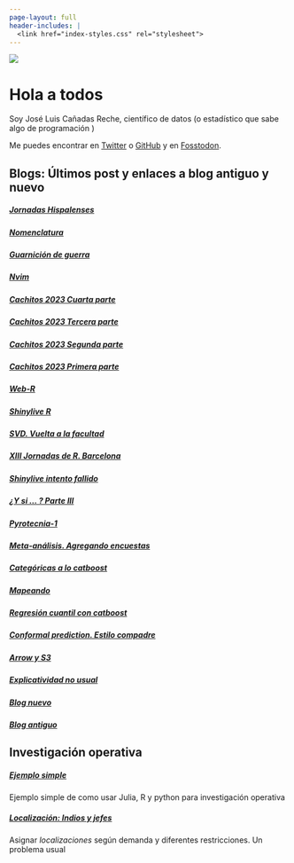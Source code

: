 ```yaml
---
page-layout: full
header-includes: |
  <link href="index-styles.css" rel="stylesheet">
---
```


::: {.grid}

::: {.g-col-12 .g-col-md-6 id='bio-pic'}
![](profile2.jpg)
:::

::: {.g-col-12 .g-col-md-6 id='about-me-text'}
# Hola a todos

Soy José Luis Cañadas Reche, científico de datos (o estadístico que sabe algo de programación )


Me puedes encontrar en 
[Twitter](https://twitter.com/joscani) o
[GitHub](https://github.com/joscani) y en 
[Fosstodon](https://fosstodon.org/@joscani). 

:::


::: {.g-col-12 .g-col-md-5 .g-start-md-2}
# Blogs: Últimos post y enlaces a blog antiguo y nuevo 

##### [__Jornadas Hispalenses__](2024/03/jornadas2024.html)
##### [__Nomenclatura__](2024/02/nomenclatura.html)
##### [__Guarnición de guerra__](2024/02/guarnicion_de_guerra.html)
##### [__Nvim__](2024/01/nvim_quarto.html)
##### [__Cachitos 2023 Cuarta parte__](2024/01/cachitos_2023_cuarta_parte.html)
##### [__Cachitos 2023 Tercera parte__](2024/01/cachitos_2023_tercera_parte.html)
##### [__Cachitos 2023 Segunda parte__](2024/01/cachitos_2023_segunda_parte.html)
##### [__Cachitos 2023 Primera parte__](2024/01/cachitos_2023_primera_parte.html)
##### [__Web-R__](2023/webr.html)
##### [__Shinylive R__](2023/shinylive-R.html)
##### [__SVD. Vuelta a la facultad__](2023/Vuelta_a_la_facultad_svd.html)
##### [__XIII Jornadas de R. Barcelona__](2023//Jornadas_R_barcelona.html)
##### [__Shinylive intento fallido __](2023//shinylive-python.html)
##### [__¿Y si ... ? Parte III __](2023/y-si-parte-iii.html)
##### [__Pyrotecnia-1__](2023/pyrotecnia-1.html)
##### [__Meta-análisis. Agregando encuestas__](2023/metanalisis.html)
##### [__Categóricas a lo catboost__](2023/06/09/categoricas_a_lo_catboost_pensamientos/)
##### [__Mapeando__](2023/05/06/mapeando/)
##### [__Regresión cuantil con catboost__](2023/04/23/quantile-catboost/)
##### [__Conformal prediction. Estilo compadre__](2023/03/26/Conformal_estilo_compadre/)
##### [__Arrow y S3__](2023/02/19/Arrow_y_s3/)
##### [__Explicatividad no usual__](2023/01/29/explicatividad_no_usual/)
##### [__Blog nuevo__](blog.html)
##### [Blog antiguo](https://muestrear-no-es-pecado-old.netlify.app/)

:::

::: {.g-col-12 .g-col-md-5 .g-start-md-2}

# Investigación operativa


##### [Ejemplo simple ](2022/06/21/io-parte-1/)
Ejemplo simple de como usar Julia, R y python para investigación operativa

##### [Localización: Indios y jefes](2022/08/01/indios-y-jefes-io-al-servicio-del-mal/)
Asignar _localizaciones_ según demanda y diferentes restricciones. Un problema usual



:::

:::
